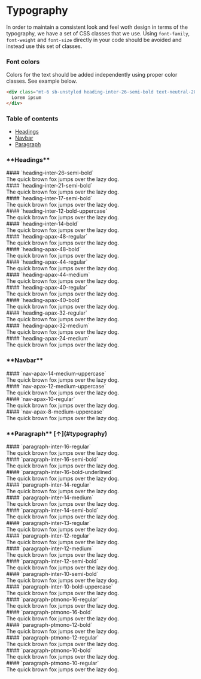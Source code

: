 
<Meta title="Design System/Typography" />

<h1 id="typography">Typography</h1>

In order to maintain a consistent look and feel woth design in terms of the typography,
we have a set of CSS classes that we use. Using `font-family`,
`font-weight` and `font-size` directly in your code should be avoided and instead use this set
of classes.

### **Font colors**

Colors for the text should be added independently using proper color classes. See example below.

```html
<div class="mt-6 sb-unstyled heading-inter-26-semi-bold text-neutral-20">
  Lorem ipsum
</div>
```

### **Table of contents**

- [Headings](#headings)
- [Navbar](#navbar)
- [Paragraph](#paragraph)

<h3 id="headings">**Headings**</h3>

<div class="p-5 my-6 shadow-neutral-above-shadow rounded sb-unstyled">
  #### `heading-inter-26-semi-bold`
  <div class="mt-6 sb-unstyled heading-inter-26-semi-bold">
    The quick brown fox jumps over the lazy dog.
  </div>
</div>

<div class="p-5 my-6 shadow-neutral-above-shadow rounded sb-unstyled">
  #### `heading-inter-21-semi-bold`
  <div class="mt-6 sb-unstyled heading-inter-21-semi-bold">
    The quick brown fox jumps over the lazy dog.
  </div>
</div>

<div class="p-5 my-6 shadow-neutral-above-shadow rounded sb-unstyled">
  #### `heading-inter-17-semi-bold`
  <div class="mt-6 sb-unstyled heading-inter-17-semi-bold">
    The quick brown fox jumps over the lazy dog.
  </div>
</div>

<div class="p-5 my-6 shadow-neutral-above-shadow rounded sb-unstyled">
  #### `heading-inter-12-bold-uppercase`
  <div class="mt-6 sb-unstyled heading-inter-12-bold-uppercase">
    The quick brown fox jumps over the lazy dog.
  </div>
</div>

<div class="p-5 my-6 shadow-neutral-above-shadow rounded sb-unstyled">
  #### `heading-inter-14-bold`
  <div class="mt-6 sb-unstyled heading-inter-14-bold">
    The quick brown fox jumps over the lazy dog.
  </div>
</div>

<div class="p-5 my-6 shadow-neutral-above-shadow rounded sb-unstyled">
  #### `heading-apax-48-regular`
  <div class="mt-6 sb-unstyled heading-apax-48-regular">
    The quick brown fox jumps over the lazy dog.
  </div>
</div>

<div class="p-5 my-6 shadow-neutral-above-shadow rounded sb-unstyled">
  #### `heading-apax-48-bold`
  <div class="mt-6 sb-unstyled heading-apax-48-bold">
    The quick brown fox jumps over the lazy dog.
  </div>
</div>

<div class="p-5 my-6 shadow-neutral-above-shadow rounded sb-unstyled">
  #### `heading-apax-44-regular`
  <div class="mt-6 sb-unstyled heading-apax-44-regular">
    The quick brown fox jumps over the lazy dog.
  </div>
</div>

<div class="p-5 my-6 shadow-neutral-above-shadow rounded sb-unstyled">
  #### `heading-apax-44-medium`
  <div class="mt-6 sb-unstyled heading-apax-44-medium">
    The quick brown fox jumps over the lazy dog.
  </div>
</div>

<div class="p-5 my-6 shadow-neutral-above-shadow rounded sb-unstyled">
  #### `heading-apax-40-regular`
  <div class="mt-6 sb-unstyled heading-apax-40-regular">
    The quick brown fox jumps over the lazy dog.
  </div>
</div>

<div class="p-5 my-6 shadow-neutral-above-shadow rounded sb-unstyled">
  #### `heading-apax-40-bold`
  <div class="mt-6 sb-unstyled heading-apax-40-bold">
    The quick brown fox jumps over the lazy dog.
  </div>
</div>

<div class="p-5 my-6 shadow-neutral-above-shadow rounded sb-unstyled">
  #### `heading-apax-32-regular`
  <div class="mt-6 sb-unstyled heading-apax-32-regular">
    The quick brown fox jumps over the lazy dog.
  </div>
</div>

<div class="p-5 my-6 shadow-neutral-above-shadow rounded sb-unstyled">
  #### `heading-apax-32-medium`
  <div class="mt-6 sb-unstyled heading-apax-32-medium">
    The quick brown fox jumps over the lazy dog.
  </div>
</div>

<div class="p-5 my-6 shadow-neutral-above-shadow rounded sb-unstyled">
  #### `heading-apax-24-medium`
  <div class="mt-6 sb-unstyled heading-apax-24-medium">
    The quick brown fox jumps over the lazy dog.
  </div>
</div>

<h3 id="navbar">**Navbar**</h3>

<div class="p-5 my-6 shadow-neutral-above-shadow rounded sb-unstyled">
  #### `nav-apax-14-medium-uppercase`
  <div class="mt-6 sb-unstyled nav-apax-14-medium-uppercase">
    The quick brown fox jumps over the lazy dog.
  </div>
</div>

<div class="p-5 my-6 shadow-neutral-above-shadow rounded sb-unstyled">
  #### `nav-apax-12-medium-uppercase`
  <div class="mt-6 sb-unstyled nav-apax-12-medium-uppercase">
    The quick brown fox jumps over the lazy dog.
  </div>
</div>

<div class="p-5 my-6 shadow-neutral-above-shadow rounded sb-unstyled">
  #### `nav-apax-10-regular`
  <div class="mt-6 sb-unstyled nav-apax-10-regular">
    The quick brown fox jumps over the lazy dog.
  </div>
</div>

<div class="p-5 my-6 shadow-neutral-above-shadow rounded sb-unstyled">
  #### `nav-apax-8-medium-uppercase`
  <div class="mt-6 sb-unstyled nav-apax-8-medium-uppercase">
    The quick brown fox jumps over the lazy dog.
  </div>
</div>

<h3 id="paragraph">**Paragraph** [↑](#typography)</h3>

<div class="p-5 my-6 shadow-neutral-above-shadow rounded sb-unstyled">
  #### `paragraph-inter-16-regular`
  <div class="mt-6 sb-unstyled paragraph-inter-16-regular">
    The quick brown fox jumps over the lazy dog.
  </div>
</div>

<div class="p-5 my-6 shadow-neutral-above-shadow rounded sb-unstyled">
  #### `paragraph-inter-16-semi-bold`
  <div class="mt-6 sb-unstyled paragraph-inter-16-semi-bold">
    The quick brown fox jumps over the lazy dog.
  </div>
</div>

<div class="p-5 my-6 shadow-neutral-above-shadow rounded sb-unstyled">
  #### `paragraph-inter-16-bold-underlined`
  <div class="mt-6 sb-unstyled paragraph-inter-16-bold-underlined">
    The quick brown fox jumps over the lazy dog.
  </div>
</div>

<div class="p-5 my-6 shadow-neutral-above-shadow rounded sb-unstyled">
  #### `paragraph-inter-14-regular`
  <div class="mt-6 sb-unstyled paragraph-inter-14-regular">
    The quick brown fox jumps over the lazy dog.
  </div>
</div>

<div class="p-5 my-6 shadow-neutral-above-shadow rounded sb-unstyled">
  #### `paragraph-inter-14-medium`
  <div class="mt-6 sb-unstyled paragraph-inter-14-medium">
    The quick brown fox jumps over the lazy dog.
  </div>
</div>

<div class="p-5 my-6 shadow-neutral-above-shadow rounded sb-unstyled">
  #### `paragraph-inter-14-semi-bold`
  <div class="mt-6 sb-unstyled paragraph-inter-14-semi-bold">
    The quick brown fox jumps over the lazy dog.
  </div>
</div>

<div class="p-5 my-6 shadow-neutral-above-shadow rounded sb-unstyled">
  #### `paragraph-inter-13-regular`
  <div class="mt-6 sb-unstyled paragraph-inter-13-regular">
    The quick brown fox jumps over the lazy dog.
  </div>
</div>

<div class="p-5 my-6 shadow-neutral-above-shadow rounded sb-unstyled">
  #### `paragraph-inter-12-regular`
  <div class="mt-6 sb-unstyled paragraph-inter-12-regular">
    The quick brown fox jumps over the lazy dog.
  </div>
</div>

<div class="p-5 my-6 shadow-neutral-above-shadow rounded sb-unstyled">
  #### `paragraph-inter-12-medium`
  <div class="mt-6 sb-unstyled paragraph-inter-12-medium">
    The quick brown fox jumps over the lazy dog.
  </div>
</div>

<div class="p-5 my-6 shadow-neutral-above-shadow rounded sb-unstyled">
  #### `paragraph-inter-12-semi-bold`
  <div class="mt-6 sb-unstyled paragraph-inter-12-semi-bold">
    The quick brown fox jumps over the lazy dog.
  </div>
</div>

<div class="p-5 my-6 shadow-neutral-above-shadow rounded sb-unstyled">
  #### `paragraph-inter-10-semi-bold`
  <div class="mt-6 sb-unstyled paragraph-inter-10-semi-bold">
    The quick brown fox jumps over the lazy dog.
  </div>
</div>

<div class="p-5 my-6 shadow-neutral-above-shadow rounded sb-unstyled">
  #### `paragraph-inter-10-bold-uppercase`
  <div class="mt-6 sb-unstyled paragraph-inter-10-bold-uppercase">
    The quick brown fox jumps over the lazy dog.
  </div>
</div>

<div class="p-5 my-6 shadow-neutral-above-shadow rounded sb-unstyled">
  #### `paragraph-ptmono-16-regular`
  <div class="mt-6 sb-unstyled paragraph-ptmono-16-regular">
    The quick brown fox jumps over the lazy dog.
  </div>
</div>

<div class="p-5 my-6 shadow-neutral-above-shadow rounded sb-unstyled">
  #### `paragraph-ptmono-16-bold`
  <div class="mt-6 sb-unstyled paragraph-ptmono-16-bold">
    The quick brown fox jumps over the lazy dog.
  </div>
</div>

<div class="p-5 my-6 shadow-neutral-above-shadow rounded sb-unstyled">
  #### `paragraph-ptmono-12-bold`
  <div class="mt-6 sb-unstyled paragraph-ptmono-12-bold">
    The quick brown fox jumps over the lazy dog.
  </div>
</div>

<div class="p-5 my-6 shadow-neutral-above-shadow rounded sb-unstyled">
  #### `paragraph-ptmono-12-regular`
  <div class="mt-6 sb-unstyled paragraph-ptmono-12-regular">
    The quick brown fox jumps over the lazy dog.
  </div>
</div>

<div class="p-5 my-6 shadow-neutral-above-shadow rounded sb-unstyled">
  #### `paragraph-ptmono-10-bold`
  <div class="mt-6 sb-unstyled paragraph-ptmono-10-bold">
    The quick brown fox jumps over the lazy dog.
  </div>
</div>

<div class="p-5 my-6 shadow-neutral-above-shadow rounded sb-unstyled">
  #### `paragraph-ptmono-10-regular`
  <div class="mt-6 sb-unstyled paragraph-ptmono-10-regular">
    The quick brown fox jumps over the lazy dog.
  </div>
</div>
